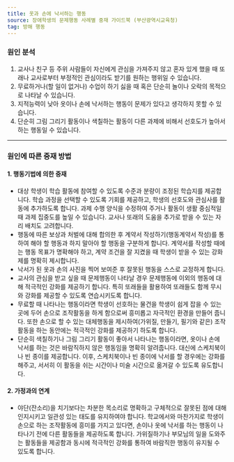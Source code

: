 ```yaml
---
title: 옷과 손에 낙서하는 행동
source: 장애학생의 문제행동 사례별 중재 가이드북 (부산광역시교육청)
tag: 방해 행동
---
```


### 원인 분석

1. 교사나 친구 등 주위 사람들이 자신에게 관심을 가져주지 않고 혼자 있게 했을 때 또래나 교사로부터 부정적인 관심이라도 받기를 원하는 행위일 수 있습니다.
2. 무료하거나(할 일이 없거나) 수업이 하기 싫을 때 혹은 단순히 놀이나 오락의 목적으로 나타날 수 있습니다.
3. 지적능력이 낮아 옷이나 손에 낙서하는 행동이 문제가 있다고 생각하지 못할 수 있습니다.
4. 단순히 그림 그리기 활동이나 색칠하는 활동이 다른 과제에 비해서 선호도가 높아서 하는 행동일 수 있습니다.

---

### 원인에 따른 중재 방법

#### 1. 행동기법에 의한 중재

- 대상 학생이 학습 활동에 참여할 수 있도록 수준과 분량이 조정된 학습지를 제공합니다. 학습 과정을 선택할 수 있도록 기회를 제공하고, 학생의 선호도와 관심사를 활동에 추가하도록 합니다. 과제 수행 양식을 수정하여 주거나 활동이 생활 중심적일 때 과제 집중도를 높일 수 있습니다. 교사나 또래의 도움을 추가로 받을 수 있는 자리 배치도 고려합니다.
- 행동에 따른 보상과 처벌에 대해 합의한 후 계약서 작성하기(행동계약서 작성)를 통하여 해야 할 행동과 하지 말아야 할 행동을 구분하게 합니다. 계약서를 작성할 때에는 행동 목표가 명확해야 하고, 계약 조건을 잘 지켰을 때 학생이 받을 수 있는 강화제를 명확히 제시합니다.
- 낙서가 된 옷과 손의 사진을 찍어 보여준 후 잘못된 행동을 스스로 교정하게 합니다.
- 교사의 관심을 받고 싶을 때 문제행동이 나타날 경우 문제행동에 이외의 행동에 대해 적극적인 강화를 제공하기 합니다. 특히 또래들을 활용하여 또래들도 함께 무시와 강화를 제공할 수 있도록 연습시키도록 합니다.
- 무료할 때 나타나는 행동이라면 학생이 선호하는 물건을 학생이 쉽게 잡을 수 있는 곳에 두어 손으로 조작활동을 하게 함으로써 흥미롭고 자극적인 환경을 만들어 줍니다. 또한 손으로 할 수 있는 대체행동을 제시하여(가위질, 만들기, 필기와 같은) 조작활동을 하는 동안에는 적극적인 강화를 제공하기 하도록 합니다.
- 단순히 색칠하기나 그림 그리기 활동이 좋아서 나타나는 행동이라면, 옷이나 손에 낙서를 하는 것은 바람직하지 않은 행동임을 명확히 알려줍니다. 대신에 스케치북이나 빈 종이를 제공합니다. 이후, 스케치북이나 빈 종이에 낙서를 할 경우에는 강화를 해주고, 서서히 이 활동을 쉬는 시간이나 미술 시간으로 옮겨갈 수 있도록 유도합니다.

#### 2. 가정과의 연계

- 야단(잔소리)을 치기보다는 차분한 목소리로 명확하고 구체적으로 잘못된 점에 대해 인지시키고 일관성 있는 태도를 유지하여야 합니다. 학교에서와 마찬가지로 학생이 손으로 하는 조작활동에 흥미를 가지고 있다면, 손이나 옷에 낙서를 하는 행동이 나타나기 전에 다른 활동들을 제공하도록 합니다. 가위질하기나 부모님의 일을 도와주는 활동들을 제공함과 동시에 적극적인 강화를 통하여 바람직한 행동이 유지될 수 있도록 합니다.
